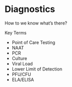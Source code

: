 # Diagnostics {#diagnostics}

How to we know what's there?

Key Terms

* Point of Care Testing
* NAAT
* PCR
* Culture
* Viral Load
* Lower Limit of Detection
* PFU/CFU
* ELA/ELISA